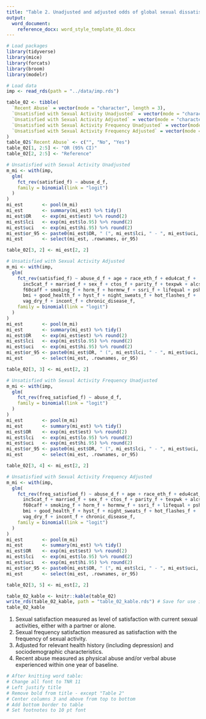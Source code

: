 ```yaml
---
title: "Table 2. Unadjusted and adjusted odds of global sexual dissatisfaction and sexual frequency dissatisfaction at baseline, results from the Women’s Health Initiative (WHI) (N = 83,218)."
output:
  word_document:
    reference_docx: word_style_template_01.docx
---
```


```r
# Load packages
library(tidyverse)
library(mice)
library(forcats)
library(broom)
library(modelr)
```

```r
# Load data
imp <- read_rds(path = "../data/imp.rds")
```

```r
table_02 <- tibble(
  `Recent Abuse` = vector(mode = "character", length = 3),
  `Unsatisfied with Sexual Activity Unadjusted` = vector(mode = "character", length = 3),
  `Unsatisfied with Sexual Activity Adjusted` = vector(mode = "character", length = 3),
  `Unsatisfied with Sexual Activity Frequency Unadjusted` = vector(mode = "character", length = 3),
  `Unsatisfied with Sexual Activity Frequency Adjusted` = vector(mode = "character", length = 3)
)
table_02$`Recent Abuse` <- c("", "No", "Yes")
table_02[1, 2:5] <- "OR (95% CI)"
table_02[2, 2:5] <- "Reference"
```

```r
# Unsatisfied with Sexual Activity Unadjusted
m_mi <- with(imp,
  glm(
    fct_rev(satisfied_f) ~ abuse_d_f,
    family = binomial(link = "logit")
  )
)
mi_est       <- pool(m_mi)
mi_est       <- summary(mi_est) %>% tidy()
mi_est$OR    <- exp(mi_est$est) %>% round(2)
mi_est$lci   <- exp(mi_est$lo.95) %>% round(2)
mi_est$uci   <- exp(mi_est$hi.95) %>% round(2)
mi_est$or_95 <- paste0(mi_est$OR, " (", mi_est$lci, " - ", mi_est$uci, ")")
mi_est       <- select(mi_est, .rownames, or_95)

table_02[3, 2] <- mi_est[2, 2]

# Unsatisfied with Sexual Activity Adjusted
m_mi <- with(imp,
  glm(
    fct_rev(satisfied_f) ~ abuse_d_f + age + race_eth_f + edu4cat_f + 
      inc5cat_f + married_f + sex_f + ctos_f + parity_f + texpwk + alcswk + 
      f60caff + smoking_f + horm_f + hormnw_f + ssri_f + lifequal + pshtdep + 
      bmi + good_health_f + hyst_f + night_sweats_f + hot_flashes_f + 
      vag_dry_f + incont_f + chronic_disease_f,
    family = binomial(link = "logit")
  )
)
mi_est       <- pool(m_mi)
mi_est       <- summary(mi_est) %>% tidy()
mi_est$OR    <- exp(mi_est$est) %>% round(2)
mi_est$lci   <- exp(mi_est$lo.95) %>% round(2)
mi_est$uci   <- exp(mi_est$hi.95) %>% round(2)
mi_est$or_95 <- paste0(mi_est$OR, " (", mi_est$lci, " - ", mi_est$uci, ")")
mi_est       <- select(mi_est, .rownames, or_95)

table_02[3, 3] <- mi_est[2, 2]

# Unsatisfied with Sexual Activity Frequency Unadjusted
m_mi <- with(imp,
  glm(
    fct_rev(freq_satisfied_f) ~ abuse_d_f,
    family = binomial(link = "logit")
  )
)
mi_est       <- pool(m_mi)
mi_est       <- summary(mi_est) %>% tidy()
mi_est$OR    <- exp(mi_est$est) %>% round(2)
mi_est$lci   <- exp(mi_est$lo.95) %>% round(2)
mi_est$uci   <- exp(mi_est$hi.95) %>% round(2)
mi_est$or_95 <- paste0(mi_est$OR, " (", mi_est$lci, " - ", mi_est$uci, ")")
mi_est       <- select(mi_est, .rownames, or_95)

table_02[3, 4] <- mi_est[2, 2]

# Unsatisfied with Sexual Activity Frequency Adjusted
m_mi <- with(imp,
  glm(
    fct_rev(freq_satisfied_f) ~ abuse_d_f + age + race_eth_f + edu4cat_f + 
      inc5cat_f + married_f + sex_f + ctos_f + parity_f + texpwk + alcswk + 
      f60caff + smoking_f + horm_f + hormnw_f + ssri_f + lifequal + pshtdep + 
      bmi + good_health_f + hyst_f + night_sweats_f + hot_flashes_f + 
      vag_dry_f + incont_f + chronic_disease_f,
    family = binomial(link = "logit")
  )
)
mi_est       <- pool(m_mi)
mi_est       <- summary(mi_est) %>% tidy()
mi_est$OR    <- exp(mi_est$est) %>% round(2)
mi_est$lci   <- exp(mi_est$lo.95) %>% round(2)
mi_est$uci   <- exp(mi_est$hi.95) %>% round(2)
mi_est$or_95 <- paste0(mi_est$OR, " (", mi_est$lci, " - ", mi_est$uci, ")")
mi_est       <- select(mi_est, .rownames, or_95)

table_02[3, 5] <- mi_est[2, 2]
```

```r
table_02_kable <- knitr::kable(table_02)
write_rds(table_02_kable, path = "table_02_kable.rds") # Save for use in dashboard
table_02_kable
```

1. Sexual satisfaction measured as level of satisfaction with current sexual activities, either with a partner or alone. 
2. Sexual frequency satisfaction measured as satisfaction with the frequency of sexual activity.
3. Adjusted for relevant health history (including depression) and sociodemographic characteristics.
4. Recent abuse measured as physical abuse and/or verbal abuse experienced within one year of baseline.

```r
# After knitting word table:
# Change all font to TNR 11
# Left justify title
# Remove bold from title - except "Table 2"
# Center columns 3 and above from top to bottom
# Add bottom border to table
# Set footnotes to 10 pt font
```


